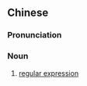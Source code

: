 {{also|正则表达式}}
==Chinese==
{{zh-forms|s=正则表达式|type=23}}
{{wikipedia|lang=zh}}

===Pronunciation===
{{zh-pron
|m=zhèngzé biǎodáshì
|cat=n
}}

===Noun===
{{zh-noun}}

# {{lb|zh|computing}} [[regular expression]]